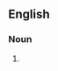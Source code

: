 ==English==

===Noun===
{{head|en|noun plural form|head=[[first]]-[[degree]] [[burn]]s}}

# {{plural of|first-degree burn|lang=en}}